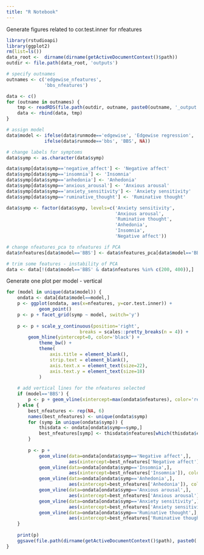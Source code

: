 ---
title: "R Notebook"
---

Generate figures related to cor.test.inner for nfeatures

```{r}
library(rstudioapi)
library(ggplot2)
rm(list=ls())
data_root <-  dirname(dirname(getActiveDocumentContext()$path))
outdir <- file.path(data_root, 'outputs')

# specify outnames
outnames <- c('edgewise_nfeatures',
              'bbs_nfeatures')

data <- c()
for (outname in outnames) {
    tmp <- readRDS(file.path(outdir, outname, paste0(outname, '_output.rds')))
    data <- rbind(data, tmp)
}

# assign model
data$model <- ifelse(data$runmode=='edgewise', 'Edgewise regression',
              ifelse(data$runmode=='bbs', 'BBS', NA))

# change labels for symptoms
data$symp <- as.character(data$symp)

data$symp[data$symp=='negative_affect'] <- 'Negative affect'
data$symp[data$symp=='insomnia'] <- 'Insomnia'
data$symp[data$symp=='anhedonia'] <- 'Anhedonia'
data$symp[data$symp=='anxious_arousal'] <- 'Anxious arousal'
data$symp[data$symp=='anxiety_sensitivity'] <- 'Anxiety sensitivity'
data$symp[data$symp=='ruminative_thought'] <- 'Ruminative thought'

data$symp <- factor(data$symp, levels=c('Anxiety sensitivity',
                                        'Anxious arousal', 
                                        'Ruminative thought',
                                        'Anhedonia',
                                        'Insomnia',
                                        'Negative affect'))

# change nfeatures_pca to nfeatures if PCA
data$nfeatures[data$model=='BBS'] <- data$nfeatures_pca[data$model=='BBS']

# trim some features - instability of PCA
data <- data[!(data$model=='BBS' & data$nfeatures %in% c(200, 400)),]
```


Generate one plot per model - vertical
```{r}
for (model in unique(data$model)) {
    ondata <- data[data$model==model,]
    p <- ggplot(ondata, aes(x=nfeatures, y=cor.test.inner)) +
            geom_point()
    p <- p + facet_grid(symp ~ model, switch='y')
    
    p <- p + scale_y_continuous(position='right',
                           breaks = scales::pretty_breaks(n = 4)) +
        geom_hline(yintercept=0, color='black') +
            theme_bw() +
            theme(
                axis.title = element_blank(),
                strip.text = element_blank(),
                axis.text.x = element_text(size=22),
                axis.text.y = element_text(size=18)
            )
    
    # add vertical lines for the nfeatures selected
    if (model=='BBS') {
        p <- p + geom_vline(xintercept=max(ondata$nfeatures), color='red')
    } else {
        best_nfeatures <- rep(NA, 6)
        names(best_nfeatures) <- unique(ondata$symp)
        for (symp in unique(ondata$symp)) {
            thisdata <- ondata[ondata$symp==symp,]
            best_nfeatures[symp] <- thisdata$nfeatures[which(thisdata$cor.test.inner==max(thisdata$cor.test.inner))]
        }
        
        p <- p +
            geom_vline(data=ondata[ondata$symp=='Negative affect',], 
                       aes(xintercept=best_nfeatures['Negative affect']), color='red') +
            geom_vline(data=ondata[ondata$symp=='Insomnia',], 
                       aes(xintercept=best_nfeatures['Insomnia']), color='red') +
            geom_vline(data=ondata[ondata$symp=='Anhedonia',], 
                       aes(xintercept=best_nfeatures['Anhedonia']), color='red') +
            geom_vline(data=ondata[ondata$symp=='Anxious arousal',], 
                       aes(xintercept=best_nfeatures['Anxious arousal']), color='red') +
            geom_vline(data=ondata[ondata$symp=='Anxiety sensitivity',], 
                       aes(xintercept=best_nfeatures['Anxiety sensitivity']), color='red') +
            geom_vline(data=ondata[ondata$symp=='Ruminative thought',], 
                       aes(xintercept=best_nfeatures['Ruminative thought']), color='red')
    }
    
    print(p)
    ggsave(file.path(dirname(getActiveDocumentContext()$path), paste0('01_nfeatures_cv_model-', model, '.tiff')), width=5, height=14, dpi=320)
}

```
